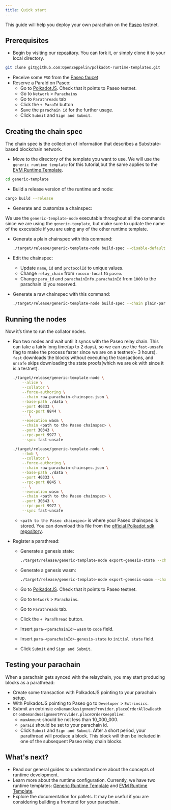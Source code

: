 ```yaml
---
title: Quick start
---
```


This guide will help you deploy your own parachain on the [Paseo](https://github.com/paseo-network) testnet.

## Prerequisites
* Begin by visiting our [repository](https://github.com/OpenZeppelin/polkadot-runtime-templates). You can fork it, or simply clone it to your local directory.
```bash
git clone git@github.com:OpenZeppelin/polkadot-runtime-templates.git
```
* Receive some `PSO` from the [Paseo faucet](https://paritytech.github.io/polkadot-testnet-faucet/)
* Reserve a ParaId on Paseo:
  * Go to [PolkadotJS](https://polkadot.js.org/apps). Check that it points to Paseo testnet.
  * Go to `Network` > `Parachains`
  * Go to `Parathreads` tab
  * Click the `+ ParaId` button
  * Save the `parachain id` for the further usage.
  * Click `Submit` and `Sign and Submit`.

## Creating the chain spec
The chain spec is the collection of information that describes a Substrate-based blockchain network.

* Move to the directory of the template you want to use. We will use the `generic runtime template` for this tutorial,but the same applies to the [EVM Runtime Template](runtimes/evm).
```bash
cd generic-template
```
* Build a release version of the runtime and node:
```bash
cargo build --release
```
* Generate and customize a chainspec:

<Callout>


We use the `generic-template-node` executable throughout all the commands since we are using the `generic-template`, but make sure to update the name of the executable if you are using any of the other runtime template.

</Callout>

* Generate a plain chainspec with this command:

  ```bash
  ./target/release/generic-template-node build-spec --disable-default-bootnode > plain-parachain-chainspec.json
  ```
* Edit the chainspec:
  * Update `name`, `id` and `protocolId` to unique values.
  * Change `relay_chain` from `rococo-local` to `paseo`.
  * Change `para_id` and `parachainInfo.parachainId` from `1000` to the parachain id you reserved.
* Generate a raw chainspec with this command:

  ```bash
  ./target/release/generic-template-node build-spec --chain plain-parachain-chainspec.json --disable-default-bootnode --raw > raw-parachain-chainspec.json
  ```

## Running the nodes
Now it’s time to run the collator nodes.

* Run two nodes and wait until it syncs with the Paseo relay chain. This can take a fairly long time(up to 2 days), so we can use the `fast-unsafe` flag to make the process faster since we are on a testnet(~ 3 hours). `fast` downloads the blocks without executing the transactions, and `unsafe` skips downloading the state proofs(which we are ok with since it is a testnet).

  ```bash
  ./target/release/generic-template-node \
      --alice \
      --collator \
      --force-authoring \
      --chain raw-parachain-chainspec.json \
      --base-path ./data \
      --port 40333 \
      --rpc-port 8844 \
      -- \
      --execution wasm \
      --chain <path to the Paseo chainspec> \
      --port 30343 \
      --rpc-port 9977 \
      --sync fast-unsafe
  ```

  ```bash
  ./target/release/generic-template-node \
      --bob \
      --collator \
      --force-authoring \
      --chain raw-parachain-chainspec.json \
      --base-path ./data \
      --port 40333 \
      --rpc-port 8845 \
      -- \
      --execution wasm \
      --chain <path to the Paseo chainspec> \
      --port 30343 \
      --rpc-port 9977 \
      --sync fast-unsafe
  ```
  * `<path to the Paseo chainspec>` is where your Paseo chainspec is stored. You can download this file from the [official Polkadot sdk repository](https://github.com/paritytech/polkadot-sdk/blob/release-polkadot-v1.10.0/polkadot/node/service/chain-specs/paseo.json).
* Register a parathread:
  * Generate a genesis state:

    ```bash
    ./target/release/generic-template-node export-genesis-state --chain raw-parachain-chainspec.json para-<parachainId>-genesis-state
    ```
  * Generate a genesis wasm:

    ```bash
    ./target/release/generic-template-node export-genesis-wasm --chain raw-parachain-chainspec.json para-<parachainId>-wasm
    ```
  * Go to [PolkadotJS](https://polkadot.js.org/apps). Check that it points to Paseo testnet.
  * Go to `Network` > `Parachains`.
  * Go to `Parathreads` tab.
  * Click the `+ ParaThread` button.
  * Insert `para-<parachainId>-wasm` to `code` field.
  * Insert `para-<parachainId>-genesis-state` to `initial state` field.
  * Click `Submit` and `Sign and Submit`.

## Testing your parachain

When a parachain gets synced with the relaychain, you may start producing blocks as a parathread:

* Create some transaction with PolkadotJS pointing to your parachain setup.
* With PolkadotJS pointing to Paseo go to `Developer` > `Extrinsics`.
* Submit an extrinsic `onDemandAssignmentProvider.placeOrderAllowDeath` or `onDemandAssignmentProvider.placeOrderKeepAlive`:
  * `maxAmount` should be not less than 10_000_000.
  * `paraId` should be set to your parachain id.
  * Click `Submit` and `Sign and Submit`.
  After a short period, your parathread will produce a block. This block will then be included in one of the subsequent Paseo relay chain blocks.

## What's next?

* Read our general guides to understand more about the concepts of runtime development.
* Learn more about the runtime configuration. Currently, we have two runtime templates: [Generic Runtime Template](runtimes/generic) and [EVM Runtime Template](runtimes/evm).
* Explore the documentation for pallets. It may be useful if you are considering building a frontend for your parachain.

